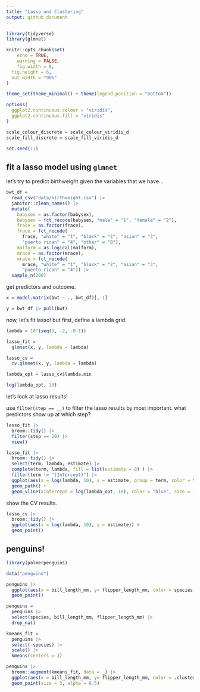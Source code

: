 ```yaml
---
title: "Lasso and Clustering"
output: github_document
---
```


```r
library(tidyverse)
library(glmnet)

knitr::opts_chunk$set(
	echo = TRUE,
	warning = FALSE,
	fig.width = 8, 
  fig.height = 6,
  out.width = "90%"
)

theme_set(theme_minimal() + theme(legend.position = "bottom"))

options(
  ggplot2.continuous.colour = "viridis",
  ggplot2.continuous.fill = "viridis"
)

scale_colour_discrete = scale_colour_viridis_d
scale_fill_discrete = scale_fill_viridis_d

set.seed(11)
```

## fit a lasso model using `glmnet`

let's try to predict birthweight given the variables that we have...

```r
bwt_df = 
  read_csv("data/birthweight.csv") |> 
  janitor::clean_names() |>
  mutate(
    babysex = as.factor(babysex),
    babysex = fct_recode(babysex, "male" = "1", "female" = "2"),
    frace = as.factor(frace),
    frace = fct_recode(
      frace, "white" = "1", "black" = "2", "asian" = "3", 
      "puerto rican" = "4", "other" = "8"),
    malform = as.logical(malform),
    mrace = as.factor(mrace),
    mrace = fct_recode(
      mrace, "white" = "1", "black" = "2", "asian" = "3", 
      "puerto rican" = "4")) |> 
  sample_n(200)
```

get predictors and outcome. 

```r
x = model.matrix(bwt ~ ., bwt_df)[,-1]

y = bwt_df |> pull(bwt)
```

now, let's fit lasso! but first, define a lambda grid

```r
lambda = 10^(seq(3, -2, -0.1))

lasso_fit =
  glmnet(x, y, lambda = lambda)

lasso_cv =
  cv.glmnet(x, y, lambda = lambda)

lambda_opt = lasso_cv$lambda.min

log(lambda_opt, 10)
```

let's look at lasso results!

use `filter(step == __)` to filter the lasso results by most important. what predictors show up at which step?

```r
lasso_fit |> 
  broom::tidy() |> 
  filter(step == 20) |> 
  view()

lasso_fit |> 
  broom::tidy() |> 
  select(term, lambda, estimate) |> 
  complete(term, lambda, fill = list(estimate = 0) ) |> 
  filter(term != "(Intercept)") |> 
  ggplot(aes(x = log(lambda, 10), y = estimate, group = term, color = term)) + 
  geom_path() + 
  geom_vline(xintercept = log(lambda_opt, 10), color = "blue", size = 1.2)
```

show the CV results. 

```r
lasso_cv |> 
  broom::tidy() |> 
  ggplot(aes(x = log(lambda, 10), y = estimate)) + 
  geom_point()
```

## penguins! 

```r
library(palmerpenguins)

data("penguins")

penguins |> 
  ggplot(aes(x = bill_length_mm, y= flipper_length_mm, color = species)) +
  geom_point()

penguins = 
  penguins |> 
  select(species, bill_length_mm, flipper_length_mm) |> 
  drop_na()

kmeans_fit = 
  penguins |> 
  select(-species) |> 
  scale() |> 
  kmeans(centers = 3)

penguins |> 
  broom::augment(kmeans_fit, data = _) |> 
  ggplot(aes(x = bill_length_mm, y= flipper_length_mm, color = .cluster)) +
  geom_point(size = 3, alpha = 0.5)
```




